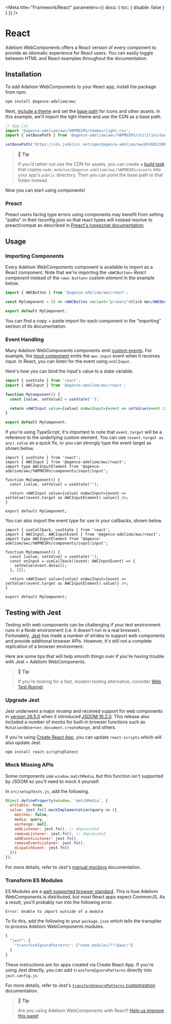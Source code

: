 
<Meta title="Framework/React" parameters={{ docs: { toc: { disable: false } } }} />

# React

Adeliom WebComponents offers a React version of every component to provide an idiomatic experience for React users. You can easily toggle between HTML and React examples throughout the documentation.

## Installation

To add Adeliom WebComponents to your React app, install the package from npm.

```bash
npm install @agence-adeliom/awc
```

Next, [include a theme](?path=/docs/getting-started-themes--docs) and set the [base path](?path=/docs/getting-started-installation--docs#setting-the-base-path) for icons and other assets. In this example, we'll import the light theme and use the CDN as a base path.

```jsx
// App.jsx
import '@agence-adeliom/awc/%NPMDIR%/themes/light.css';
import { setBasePath } from '@agence-adeliom/awc/%NPMDIR%/utilities/base-path';

setBasePath('https://cdn.jsdelivr.net/npm/@agence-adeliom/awc@%VERSION%/%CDNDIR%/');
```

> 📘 **Tip**
>
> If you'd rather not use the CDN for assets, you can create a [build task](https://webpack.js.org/plugins/copy-webpack-plugin/) that copies `node_modules/@agence-adeliom/awc/%NPMDIR%/assets` into your app's `public` directory. Then you can point the base path to that folder instead.

Now you can start using components!

### Preact

Preact users facing type errors using components may benefit from setting "paths" in their tsconfig.json so that react types will instead resolve to preact/compat as described in [Preact's typescript documentation](https://preactjs.com/guide/v10/typescript/#typescript-preactcompat-configuration).

## Usage

### Importing Components

Every Adeliom WebComponents component is available to import as a React component. Note that we're importing the `<AWCButton>` _React component_ instead of the `<awc-button>` _custom element_ in the example below.

```jsx
import { AWCButton } from '@agence-adeliom/awc/react';

const MyComponent = () => <AWCButton variant="primary">Click me</AWCButton>;

export default MyComponent;
```

You can find a copy + paste import for each component in the "importing" section of its documentation.

### Event Handling

Many Adeliom WebComponents components emit [custom events](https://developer.mozilla.org/en-US/docs/Web/API/CustomEvent). For example, the [input component](?path=/docs/components-input--docs) emits the `awc-input` event when it receives input. In React, you can listen for the event using `onSlInput`.

Here's how you can bind the input's value to a state variable.

```jsx
import { useState } from 'react';
import { AWCInput } from '@agence-adeliom/awc/react';

function MyComponent() {
  const [value, setValue] = useState('');

  return <AWCInput value={value} onAwcInput={event => setValue(event.target.value)} />;
}

export default MyComponent;
```

If you're using TypeScript, it's important to note that `event.target` will be a reference to the underlying custom element. You can use `(event.target as any).value` as a quick fix, or you can strongly type the event target as shown below.

```tsx
import { useState } from 'react';
import { AWCInput } from '@agence-adeliom/awc/react';
import type AWCInputElement from '@agence-adeliom/awc/%NPMDIR%/components/input/input';

function MyComponent() {
  const [value, setValue] = useState('');

  return <AWCInput value={value} onAwcInput={event => setValue((event.target as AWCInputElement).value)} />;
}

export default MyComponent;
```

You can also import the event type for use in your callbacks, shown below.

```tsx
import { useCallback, useState } from 'react';
import { AWCInput, AWCInputEvent } from '@agence-adeliom/awc/react';
import type AWCInputElement from '@agence-adeliom/awc/%NPMDIR%/components/input/input';

function MyComponent() {
  const [value, setValue] = useState('');
  const onInput = useCallback((event: AWCInputEvent) => {
    setValue(event.detail);
  }, []);

  return <AWCInput value={value} onAwcInput={event => setValue((event.target as AWCInputElement).value)} />;
}

export default MyComponent;
```

## Testing with Jest

Testing with web components can be challenging if your test environment runs in a Node environment (i.e. it doesn't run in a real browser). Fortunately, [Jest](https://jestjs.io/) has made a number of strides to support web components and provide additional browser APIs. However, it's still not a complete replication of a browser environment.

Here are some tips that will help smooth things over if you're having trouble with Jest + Adeliom WebComponents.

> 📘 **Tip**
>
> If you're looking for a fast, modern testing alternative, consider [Web Test Runner](https://modern-web.dev/docs/test-runner/overview/).

### Upgrade Jest

Jest underwent a major revamp and received support for web components in [version 26.5.0](https://github.com/facebook/jest/blob/main/CHANGELOG.md#2650) when it introduced [JSDOM 16.2.0](https://github.com/jsdom/jsdom/blob/master/Changelog.md#1620). This release also included a number of mocks for built-in browser functions such as `MutationObserver`, `document.createRange`, and others.

If you're using [Create React App](https://reactjs.org/docs/create-a-new-react-app.html#create-react-app), you can update `react-scripts` which will also update Jest.

```
npm install react-scripts@latest
```

### Mock Missing APIs

Some components use `window.matchMedia`, but this function isn't supported by JSDOM so you'll need to mock it yourself.

In `src/setupTests.js`, add the following.

```js
Object.defineProperty(window, 'matchMedia', {
  writable: true,
  value: jest.fn().mockImplementation(query => ({
    matches: false,
    media: query,
    onchange: null,
    addListener: jest.fn(), // deprecated
    removeListener: jest.fn(), // deprecated
    addEventListener: jest.fn(),
    removeEventListener: jest.fn(),
    dispatchEvent: jest.fn()
  }))
});
```

For more details, refer to Jest's [manual mocking](https://jestjs.io/docs/manual-mocks#mocking-methods-which-are-not-implemented-in-jsdom) documentation.

### Transform ES Modules

ES Modules are a [well-supported browser standard](https://hacks.mozilla.org/2018/03/es-modules-a-cartoon-deep-dive/). This is how Adeliom WebComponents is distributed, but most React apps expect CommonJS. As a result, you'll probably run into the following error.

```
Error: Unable to import outside of a module
```

To fix this, add the following to your `package.json` which tells the transpiler to process Adeliom WebComponents modules.

```js
{
  "jest": {
    "transformIgnorePatterns": ["node_modules/?!(@awc)"]
  }
}
```

These instructions are for apps created via Create React App. If you're using Jest directly, you can add `transformIgnorePatterns` directly into `jest.config.js`.

For more details, refer to Jest's [`transformIgnorePatterns` customization](https://jestjs.io/docs/tutorial-react-native#transformignorepatterns-customization) documentation.

> 📘 **Tip**
>
> Are you using Adeliom WebComponents with React? [Help us improve this page!](https://github.com/agence-adeliom/awc/blob/main/docs/frameworks/react.md)
